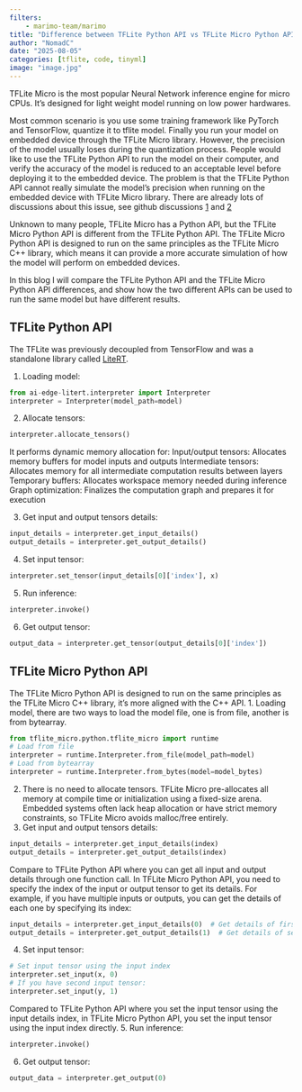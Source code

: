 ```yaml
---
filters:
    - marimo-team/marimo
title: "Difference between TFLite Python API vs TFLite Micro Python API"
author: "NomadC"
date: "2025-08-05"
categories: [tflite, code, tinyml]
image: "image.jpg"
---
```


TFLite Micro is the most popular Neural Network inference engine for micro CPUs. It's designed for light weight model running on low power hardwares.


Most common scenario is you use some training framework like PyTorch and TensorFlow, quantize it to tflite model. Finally you run your model on embedded
device through the TFLite Micro library. However, the precision of the model usually loses during the quantization process. People would like to use the TFLite Python API to
run the model on their computer, and verify the accuracy of the model is reduced to an acceptable level before deploying it to the embedded device.
The problem is that the TFLite Python API cannot really simulate the model's precision when running on the embedded device with TFLite Micro library. 
There are already lots of discussions about this issue, 
see github discussions [1](https://github.com/tensorflow/tflite-micro/issues/3130) and [2](https://github.com/tensorflow/tflite-micro/issues/2629)


Unknown to many people, TFLite Micro has a Python API, but the TFLite Micro Python API is different from the TFLite Python API.
The TFLite Micro Python API is designed to run on the same principles as the TFLite Micro C++ library, which means it can provide a more accurate simulation of how the model will perform on embedded devices.

In this blog I will compare the TFLite Python API and the TFLite Micro Python API differences, and show how the two different APIs can be used to run the same model but have different results.

## TFLite Python API

The TFLite was previously decoupled from TensorFlow and was a standalone library called [LiteRT](https://developers.googleblog.com/en/tensorflow-lite-is-now-litert/). 

1. Loading model:
```python
from ai-edge-litert.interpreter import Interpreter
interpreter = Interpreter(model_path=model)
```
2. Allocate tensors: 
```python
interpreter.allocate_tensors()
```
It performs dynamic memory allocation for:
Input/output tensors: Allocates memory buffers for model inputs and outputs
Intermediate tensors: Allocates memory for all intermediate computation results between layers
Temporary buffers: Allocates workspace memory needed during inference
Graph optimization: Finalizes the computation graph and prepares it for execution

3. Get input and output tensors details:
```python
input_details = interpreter.get_input_details()
output_details = interpreter.get_output_details()
```
4. Set input tensor:
```python
interpreter.set_tensor(input_details[0]['index'], x)
```
5. Run inference:
```python   
interpreter.invoke()
```
6. Get output tensor:
```python
output_data = interpreter.get_tensor(output_details[0]['index'])
```

## TFLite Micro Python API
The TFLite Micro Python API is designed to run on the same principles as the TFLite Micro C++ library, it's more aligned with the C++ API.
1. Loading model, there are two ways to load the model file, one is from file, another is from bytearray.
```python
from tflite_micro.python.tflite_micro import runtime
# Load from file
interpreter = runtime.Interpreter.from_file(model_path=model)
# Load from bytearray
interpreter = runtime.Interpreter.from_bytes(model=model_bytes)
```
2. There is no need to allocate tensors. TFLite Micro pre-allocates all memory at compile time or initialization using a fixed-size arena. 
Embedded systems often lack heap allocation or have strict memory constraints, so TFLite Micro avoids malloc/free entirely.
3. Get input and output tensors details:
```python
input_details = interpreter.get_input_details(index)
output_details = interpreter.get_output_details(index)
```
Compare to TFLite Python API where you can get all input and output details through one function call. In TFLite Micro Python API, you need to specify the index of the input or output tensor to get its details.
For example, if you have multiple inputs or outputs, you can get the details of each one by specifying its index:
```python
input_details = interpreter.get_input_details(0)  # Get details of first input tensor
output_details = interpreter.get_output_details(1)  # Get details of second output tensor
```
4. Set input tensor:
```python
# Set input tensor using the input index
interpreter.set_input(x, 0)
# If you have second input tensor:
interpreter.set_input(y, 1)
```
Compared to TFLite Python API where you set the input tensor using the input details index, in TFLite Micro Python API, you set the input tensor using the input index directly.
5. Run inference:
```python
interpreter.invoke()
```
6. Get output tensor:
```python
output_data = interpreter.get_output(0)
```

